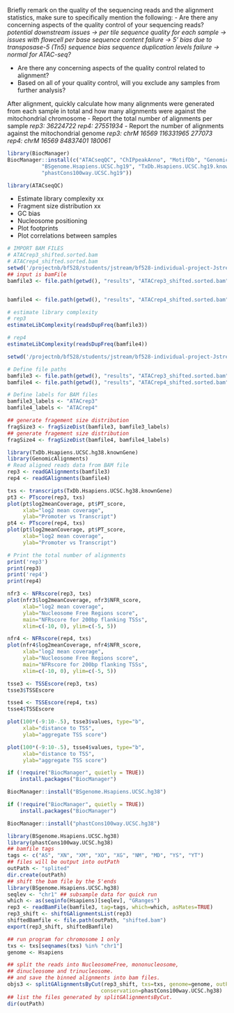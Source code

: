 Briefly remark on the quality of the sequencing reads and the alignment statistics, make sure to specifically mention the following:
- Are there any concerning aspects of the quality control of your sequencing reads?
*potential downstream issues → per tile sequence quality for each sample → issues with flowcell*
*per base sequence content failure → 5’ bias due to transposase-5 (Tn5) sequence bias*
*sequence duplication levels failure → normal for ATAC-seq?*

- Are there any concerning aspects of the quality control related to alignment?
- Based on all of your quality control, will you exclude any samples from further analysis?

After alignment, quickly calculate how many alignments were generated from each sample in total and how many alignments were against the mitochondrial chromosome
- Report the total number of alignments per sample
*rep3: 36224722 *
*rep4: 27551934 *
- Report the number of alignments against the mitochondrial genome
*rep3: chrM	16569	116331965	277073*
*rep4: chrM	16569	84837401	180061*

```r
library(BiocManager)
BiocManager::install(c("ATACseqQC", "ChIPpeakAnno", "MotifDb", "GenomicAlignments",
           "BSgenome.Hsapiens.UCSC.hg19", "TxDb.Hsapiens.UCSC.hg19.knownGene",
           "phastCons100way.UCSC.hg19"))
```
```r
library(ATACseqQC)
```

- Estimate library complexity xx
- Fragment size distribution xx
- GC bias
- Nucleosome positioning
- Plot footprints
- Plot correlations between samples

```r
# IMPORT BAM FILES
# ATACrep3_shifted.sorted.bam
# ATACrep4_shifted.sorted.bam
setwd('/projectnb/bf528/students/jstream/bf528-individual-project-Jstream11')
## input is bamFile
bamfile3 <- file.path(getwd(), "results", "ATACrep3_shifted.sorted.bam")


bamfile4 <- file.path(getwd(), "results", "ATACrep4_shifted.sorted.bam")

# estimate library complexity
# rep3
estimateLibComplexity(readsDupFreq(bamfile3))

# rep4
estimateLibComplexity(readsDupFreq(bamfile4))
```
```r
setwd('/projectnb/bf528/students/jstream/bf528-individual-project-Jstream11')

# Define file paths
bamfile3 <- file.path(getwd(), "results", "ATACrep3_shifted.sorted.bam")
bamfile4 <- file.path(getwd(), "results", "ATACrep4_shifted.sorted.bam")

# Define labels for BAM files
bamfile3_labels <- "ATACrep3"
bamfile4_labels <- "ATACrep4"

## generate fragement size distribution
fragSize3 <- fragSizeDist(bamfile3, bamfile3_labels)
## generate fragement size distribution
fragSize4 <- fragSizeDist(bamfile4, bamfile4_labels)
```



```r
library(TxDb.Hsapiens.UCSC.hg38.knownGene)
library(GenomicAlignments)
# Read aligned reads data from BAM file
rep3 <- readGAlignments(bamfile3)
rep4 <- readGAlignments(bamfile4)

txs <- transcripts(TxDb.Hsapiens.UCSC.hg38.knownGene)
pt3 <- PTscore(rep3, txs)
plot(pt$log2meanCoverage, pt$PT_score, 
     xlab="log2 mean coverage",
     ylab="Promoter vs Transcript")
pt4 <- PTscore(rep4, txs)
plot(pt$log2meanCoverage, pt$PT_score, 
     xlab="log2 mean coverage",
     ylab="Promoter vs Transcript")
```

```r
# Print the total number of alignments
print('rep3')
print(rep3)
print('rep4')
print(rep4)

```

```r
nfr3 <- NFRscore(rep3, txs)
plot(nfr3$log2meanCoverage, nfr3$NFR_score, 
     xlab="log2 mean coverage",
     ylab="Nucleosome Free Regions score",
     main="NFRscore for 200bp flanking TSSs",
     xlim=c(-10, 0), ylim=c(-5, 5))

nfr4 <- NFRscore(rep4, txs)
plot(nfr4$log2meanCoverage, nfr4$NFR_score, 
     xlab="log2 mean coverage",
     ylab="Nucleosome Free Regions score",
     main="NFRscore for 200bp flanking TSSs",
     xlim=c(-10, 0), ylim=c(-5, 5))
```

```r
tsse3 <- TSSEscore(rep3, txs)
tsse3$TSSEscore

tsse4 <- TSSEscore(rep4, txs)
tsse4$TSSEscore
```

```r
plot(100*(-9:10-.5), tsse3$values, type="b", 
     xlab="distance to TSS",
     ylab="aggregate TSS score")

plot(100*(-9:10-.5), tsse4$values, type="b", 
     xlab="distance to TSS",
     ylab="aggregate TSS score")
```

```r
if (!require("BiocManager", quietly = TRUE))
    install.packages("BiocManager")

BiocManager::install("BSgenome.Hsapiens.UCSC.hg38")
```
```r
if (!require("BiocManager", quietly = TRUE))
    install.packages("BiocManager")

BiocManager::install("phastCons100way.UCSC.hg38")
```

```r
library(BSgenome.Hsapiens.UCSC.hg38)
library(phastCons100way.UCSC.hg38)
## bamfile tags
tags <- c("AS", "XN", "XM", "XO", "XG", "NM", "MD", "YS", "YT")
## files will be output into outPath
outPath <- "splited"
dir.create(outPath)
## shift the bam file by the 5'ends
library(BSgenome.Hsapiens.UCSC.hg38)
seqlev <- "chr1" ## subsample data for quick run
which <- as(seqinfo(Hsapiens)[seqlev], "GRanges")
rep3 <- readBamFile(bamfile3, tag=tags, which=which, asMates=TRUE)
rep3_shift <- shiftGAlignmentsList(rep3)
shiftedBamfile <- file.path(outPath, "shifted.bam")
export(rep3_shift, shiftedBamfile)

## run program for chromosome 1 only
txs <- txs[seqnames(txs) %in% "chr1"]
genome <- Hsapiens

## split the reads into NucleosomeFree, mononucleosome, 
## dinucleosome and trinucleosome.
## and save the binned alignments into bam files.
objs3 <- splitGAlignmentsByCut(rep3_shift, txs=txs, genome=genome, outPath = outPath,
                              conservation=phastCons100way.UCSC.hg38)
## list the files generated by splitGAlignmentsByCut.
dir(outPath)
```










